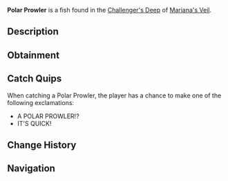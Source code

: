 {{FishInfobox
|image          = Polar Prowler.png
|rarity         = Legendary
|sea            = First Sea
|location       = [[Challenger's Deep]]
|sublocation    = 
|sources        = Fishing Rod
|radar_location = 
|prog_speed     = -20
|xp             = 2000
|weather        = Clear
|time           = Night
|season         = Winter
|bait           = Truffle Worm
|base_weight    = 2300
|base_value     = 1500
|weight_range   = 1400
|base_chance    = 10
|base_resil     = 12
}}
'''Polar Prowler''' is a {{Rarity|Legendary}} fish found in the [[Challenger's Deep]] of [[Mariana's Veil]].

== Description ==
{{Description|A sleek, predatory fish that hunts in the freezing cold with unmatched speed.|Bestiary Entry}}

== Obtainment ==
{{Description|Found in the deepest of trenches, most notably when the stars are present.|Bestiary Hint}}
{{Fish Availability|
Mariana's Veil/Challenger's Deep
|top_rods      = 
Free Spirit Rod\277426.43\319886.39;
Leviathan's Fang Rod\273281.39\310814.91;
Trident Rod\254723.36\290010.03;
Azure Of Lagoon\202900.94\234455.72;
No-Life Rod\184988.51\240886.62;
Midas Rod\129509.03\158806.04;
Wisdom Rod\135512.77\166582.04;
Phoenix Rod\131250.26\151170.73;
Magma Rod\117125.72\150703.83;
Krampus's Rod\120199.3\152865.13;
Magnet Rod\78045.94\93403.1;
Seraphic Rod\164134.27\199382.3;
Ethereal Prism Rod\163025.11\192692.92;
Astralhook Rod\161983.66\189836.04;
Challenger's Rod\161661.72\198608.47;
Rod Of The Forgotten Fang\157755.91\179264.72;
Blazebringer Rod\154060.32\181702.14;
Verdant Shear Rod\145987.01\178736.59;
Zeus Rod\144069.37\166444.67;
Rod Of The Depths\140793.16\160034.73;
Depthseeker Rod\136166.8\167527.82;
Rod Of The Exalted One\135801.1\154246.71;
Avalanche Rod\121177.92\137912.9;
Volcanic Rod\119035.24\139932.75;
Steady Rod\54373.89\61158.86
|recommended   = Trident Rod
}}

== Catch Quips ==
When catching a Polar Prowler, the player has a chance to make one of the following exclamations:
* A POLAR PROWLER!?
* IT'S QUICK!

== Change History ==
{{Change History|{{subst:Current Version}}}}

== Navigation ==
{{Fish Navbox|Challenger's Deep}}